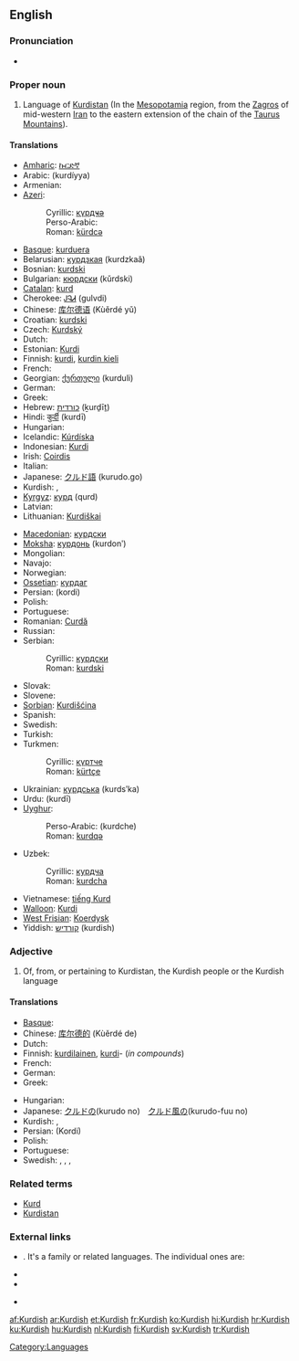 {{interwiktionary|code=ku}}
==English==
{{wikipedia}}

===Pronunciation===
* {{audio|en-us-Kurdish.ogg|Audio (US)}}

===Proper noun===
{{en-proper noun}}

# Language of [[Kurdistan]] (In the [[Mesopotamia]] region, from the [[Zagros]] of mid-western [[Iran]] to the eastern extension of the chain of the [[Taurus Mountains]]).

====Translations====
{{trans-top|language of Kurdistan}}
* [[Amharic]]: [[ኩርድኛ]]
* Arabic: {{Arab|[[كردية]]}} (kurdíyya) {{f}}
* Armenian: {{t-|hy|քրդերեն|tr=k’rderen}}
* [[Azeri]]:
*: Cyrillic: [[күрдҹә]]
*: Perso-Arabic: {{fa-Arab|[[کوردجه]]}}
*: Roman: [[kürdcə]]
* [[Basque]]: [[kurduera]]
* Belarusian: [[курдзкая]] (kurdzkaǎ)
* Bosnian: [[kurdski]] {{m}}
* Bulgarian: [[кюрдски]] (kǔrdski)
* [[Catalan]]: [[kurd]]
* Cherokee: [[ᎫᎸᏗ]] (gulvdi)
* Chinese: [[库尔德语]] (Kùěrdé yǔ)
* Croatian: [[kurdski]] {{m}}
* Czech: [[Kurdský]]
* Dutch: {{t+|nl|Koerdisch|n}}
* Estonian: [[Kurdi]]
* Finnish: [[kurdi#Finnish|kurdi]], [[kurdin kieli]]
* French: {{t+|fr|kurde|m}}
* Georgian: [[ქურთული]] (kurduli)
* German: {{t+|de|Kurdisch}}
* Greek: {{t+|el|κουρδικά|tr=kourdiká}}
* Hebrew: [[כורדית]] (ḵurḏīṯ)
* Hindi: [[कुर्दी]] (kurdī) {{f}}
* Hungarian: {{t+|hu|kurd}}
* Icelandic: [[Kúrdíska]]
* Indonesian: [[Kurdi]]
* Irish: [[Coirdis]]
* Italian: {{t+|it|curdo}}
* Japanese: [[クルド語]] (kurudo.go)
* Kurdish: {{t+|ku|kurdî}}, {{t+|ku|کوردی|sc=ku-Arab}}
* [[Kyrgyz]]: [[курд]] (qurd)
* Latvian: {{t-|lv|kurdu|xs=Latvian}}
* Lithuanian: [[Kurdiškai]]
{{trans-mid}}
* [[Macedonian]]: [[курдски]] {{m}}
* [[Moksha]]: [[курдонь]] (kurdonʹ)
* Mongolian: {{t-|mn|курд|sc=Cyrl|xs=Mongolian}}
* Navajo: {{tø|nv|Kʼóódii bizaad}}
* Norwegian: {{t+|no|kurdisk}}
* [[Ossetian]]: [[курдаг]]
* Persian: {{fa-Arab|[[کردی]]}} (kordi)
* Polish: {{t-|pl|kurdyjski}}
* Portuguese: {{t+|pt|curdo|m}}
* Romanian: [[Curdă]]
* Russian: {{t+|ru|курдский|m|tr=kúrdskij}}
* Serbian:
*: Cyrillic: [[курдски]] {{m}}
*: Roman: [[kurdski]] {{m}}
* Slovak: {{t+|sk|kurdčina}}
* Slovene: {{t+|sl|kurdščina}}
* [[Sorbian]]: [[Kurdišćina]]
* Spanish: {{t+|es|kurdo}}
* Swedish: {{t+|sv|kurdiska}}
* Turkish: {{t+|tr|Kürtçe}}
* Turkmen:
*: Cyrillic: [[күртче]]
*: Roman: [[kürtçe]]
* Ukrainian: [[курдська]] (kurdsʹka)
* Urdu: {{ur-Arab|[[کردی]]}} (kurdī) {{f}}
* [[Uyghur]]:
*: Perso-Arabic: {{fa-Arab|[[كۇردچە]]}} (kurdche)
*: Roman: [[kurdqə]]
* Uzbek:
*: Cyrillic: [[курдча]]
*: Roman: [[kurdcha]]
* Vietnamese: [[tiếng Kurd]]
* [[Walloon]]: [[Kurdi]]
* [[West Frisian]]: [[Koerdysk]]
* Yiddish: [[קורדיש]] (kurdish)
{{trans-bottom}}

===Adjective===
{{en-adj|-}}

# Of, from, or pertaining to Kurdistan, the Kurdish people or the Kurdish language

====Translations====
{{trans-top|of, from, or pertaining to Kurdistan, the Kurdish people or the Kurdish language}}
* [[Basque]]: {{t|eu|kurdu}}
* Chinese: [[库尔德的]] (Kùěrdé de)
* Dutch: {{t+|nl|Koerdisch}}
* Finnish: [[kurdilainen]], [[kurdi#Finnish|kurdi]]- (''in compounds'')
* French: {{t+|fr|kurde}}
* German: {{t+|de|kurdisch}}
* Greek: {{t+|el|κουρδικός}}
{{trans-mid}}
* Hungarian: {{t+|hu|kurd}}
* Japanese: [[クルド]]の(kurudo no)　[[クルド]][[風]]の(kurudo-fuu no)
* Kurdish: {{t+|ku|kurdî}}, {{t+|ku|کوردی|sc=ku-Arab}}
* Persian: {{fa-Arab|[[کردی]]}} (Kordi)
* Polish: {{t-|pl|kurdyjski|m}}
* Portuguese: {{t+|pt|curdo}}
* Swedish: {{t+|sv|kurdiska}}, {{t+|sv|kurdiske}}, {{t+|sv|kurdisk}}, {{t+|sv|kurdiskt}}
{{trans-bottom}}

===Related terms===
* [[Kurd]]
* [[Kurdistan]]

===External links===
* {{ISO 639|3code=kur|1code=ku}}. It's a family or related languages. The individual ones are:
{{top2}}
* {{ethnologue|lang=Central Kurdish|code=ckb}}
* {{ethnologue|lang=Northern  Kurdish|code=kmr}}
{{mid2}}
* {{ethnologue|lang=Southern  Kurdish|code=sdh}}
{{bottom}}

[[Category:Languages]]

[[af:Kurdish]]
[[ar:Kurdish]]
[[et:Kurdish]]
[[fr:Kurdish]]
[[ko:Kurdish]]
[[hi:Kurdish]]
[[hr:Kurdish]]
[[ku:Kurdish]]
[[hu:Kurdish]]
[[nl:Kurdish]]
[[fi:Kurdish]]
[[sv:Kurdish]]
[[tr:Kurdish]]